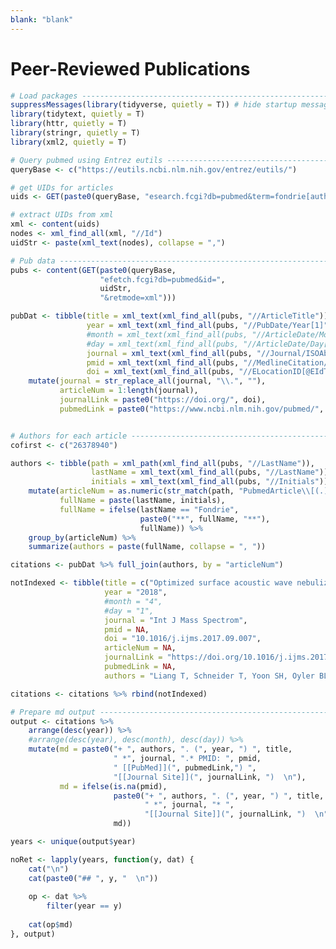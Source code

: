 ```yaml
---
blank: "blank"
---
```


# Peer-Reviewed Publications
```r
# Load packages ----------------------------------------------------------------
suppressMessages(library(tidyverse, quietly = T)) # hide startup message
library(tidytext, quietly = T)
library(httr, quietly = T)
library(stringr, quietly = T)
library(xml2, quietly = T)

# Query pubmed using Entrez eutils ----------------------------------------------
queryBase <- c("https://eutils.ncbi.nlm.nih.gov/entrez/eutils/")

# get UIDs for articles
uids <- GET(paste0(queryBase, "esearch.fcgi?db=pubmed&term=fondrie[author]"))

# extract UIDs from xml
xml <- content(uids)
nodes <- xml_find_all(xml, "//Id")
uidStr <- paste(xml_text(nodes), collapse = ",")

# Pub data ---------------------------------------------------------------------
pubs <- content(GET(paste0(queryBase,
                    "efetch.fcgi?db=pubmed&id=",
                    uidStr,
                    "&retmode=xml")))

pubDat <- tibble(title = xml_text(xml_find_all(pubs, "//ArticleTitle")),
                 year = xml_text(xml_find_all(pubs, "//PubDate/Year[1]")),
                 #month = xml_text(xml_find_all(pubs, "//ArticleDate/Month[1]")),
                 #day = xml_text(xml_find_all(pubs, "//ArticleDate/Day[1]")),
                 journal = xml_text(xml_find_all(pubs, "//Journal/ISOAbbreviation")),
                 pmid = xml_text(xml_find_all(pubs, "//MedlineCitation/PMID")),
                 doi = xml_text(xml_find_all(pubs, "//ELocationID[@EIdType='doi']"))) %>%
    mutate(journal = str_replace_all(journal, "\\.", ""),
           articleNum = 1:length(journal),
           journalLink = paste0("https://doi.org/", doi),
           pubmedLink = paste0("https://www.ncbi.nlm.nih.gov/pubmed/", pmid))


# Authors for each article -----------------------------------------------------
cofirst <- c("26378940")

authors <- tibble(path = xml_path(xml_find_all(pubs, "//LastName")),
                  lastName = xml_text(xml_find_all(pubs, "//LastName")),
                  initials = xml_text(xml_find_all(pubs, "//Initials"))) %>%
    mutate(articleNum = as.numeric(str_match(path, "PubmedArticle\\[(.)\\]")[ , 2]),
           fullName = paste(lastName, initials),
           fullName = ifelse(lastName == "Fondrie", 
                             paste0("**", fullName, "**"),
                             fullName)) %>%
    group_by(articleNum) %>%
    summarize(authors = paste(fullName, collapse = ", "))

citations <- pubDat %>% full_join(authors, by = "articleNum")

notIndexed <- tibble(title = c("Optimized surface acoustic wave nebulization facilitates bacterial phenotyping."),
                     year = "2018",
                     #month = "4",
                     #day = "1",
                     journal = "Int J Mass Spectrom",
                     pmid = NA,
                     doi = "10.1016/j.ijms.2017.09.007",
                     articleNum = NA,
                     journalLink = "https://doi.org/10.1016/j.ijms.2017.09.007",
                     pubmedLink = NA,
                     authors = "Liang T, Schneider T, Yoon SH, Oyler BL, Leung LM, **Fondrie WE**, Yen G, Huang Y, Ernst RK, Nilsson E, Goodlett DR")

citations <- citations %>% rbind(notIndexed)

# Prepare md output ------------------------------------------------------------
output <- citations %>%
    arrange(desc(year)) %>%
    #arrange(desc(year), desc(month), desc(day)) %>%
    mutate(md = paste0("+ ", authors, ". (", year, ") ", title, 
                       " *", journal, ".* PMID: ", pmid, 
                       " [[PubMed]](", pubmedLink,") ",
                       "[[Journal Site]](", journalLink, ")  \n"),
           md = ifelse(is.na(pmid), 
                       paste0("+ ", authors, ". (", year, ") ", title, 
                              " *", journal, "* ",
                              "[[Journal Site]](", journalLink, ")  \n"),
                       md))

years <- unique(output$year)

noRet <- lapply(years, function(y, dat) {
    cat("\n")
    cat(paste0("## ", y, "  \n"))
    
    op <- dat %>%
        filter(year == y)
    
    cat(op$md)
}, output)

```